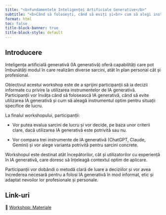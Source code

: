 ```yaml
---
title: "<b>Fundamentele Inteligenței Artificiale Generative</b>"
subtitle: "<b>Când să folosești, când să eviți și<br> cum să alegi instrumentele IA Generativă</b>"
format: html
toc: false
title-block-banner: true
title-block-style: default
---
```


```{=html}
<style>
.quarto-title-banner {
    color: #000;
    background-size: cover;
    background-position: center;
    height: 300px;
    transition: filter 15s;
}
.quarto-title {
    position: absolute;
    top: 2rem;
    left: 1.5rem;
    grid-column: unset !important;
}
.quarto-title > * {
    z-index: 1;
    position: relative;
}
.quarto-title-banner .quarto-title::before {
    position: absolute;
    inset: 0;
    content: "";
    z-index: 0;
}
.quarto-title-banner h1 {
    color: #000;
    font-weight: 600 !important;
    font-size: max(min(4vw, 2.5em), 1.8em);
    text-wrap: pretty;
}
.quarto-title-banner .subtitle {
    color: #000;
    font-size: max(min(3.5vw, 2em), 1.4em);
    font-weight: 400;
}
@media (max-width: 575.98px) {
    .quarto-title-banner {
        height: 300px;
    }
}
header#title-block-header::before {
    content: "";
    width: 100%;
    height: 80px;
    position: absolute;
    background-color: #eee;
    top: -80px;
}
</style>
```

## Introducere

Inteligența artificială generativă (IA generativă) oferă capabilități care pot îmbunătăți modul în care realizăm diverse sarcini, atât în plan personal cât și profesional.

Obiectivul acestui workshop este de a sprijini participanții să ia decizii informate cu privire la utilizarea instrumentelor de IA generativă.
Participanții vor învăța când să folosească IA generativă, când să evite utilizarea IA generativă și cum să aleagă instrumentul optim pentru situații specifice de lucru.

La finalul workshopului, participanții:

- Vor putea evalua sarcini de lucru și vor decide, pe baza unor criterii clare, dacă utilizarea IA generativă este potrivită sau nu.

- Vor compara trei instrumente de IA generativă (ChatGPT, Claude, Gemini) și vor alege varianta potrivită pentru sarcini concrete.


Workshopul este destinat atât începătorilor, cât și utilizatorilor cu experiență în IA generativă, care doresc să înțeleagă contextul optim de aplicare.

Participanții vor dobândi o metodă clară de luare a deciziilor și vor avea încrederea necesară pentru a folosi IA generativă în mod informat, etic și adaptat nevoilor lor profesionale și personale.



## Link-uri

::: {.lead .fs-3}
📘 [Workshop: Materiale](content/00_agenda.qmd)
:::
